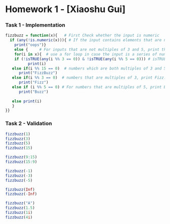 Homework 1 - [Xiaoshu Gui]
========================================================

### Task 1 - Implementation

<!--
Use this section to implement the fizzbuzz function.

This should include a short write up describing your approach
to implementing the function. Note that both code formating / style
and your writeup matter for your overall grade.
-->

```r
fizzbuzz = function(x){   # First Check whether the input is numeric
  if (any(!is.numeric(x))){ # If the input contains elements that are nonnumeric, the function will not return any result, but print oops.
    print("oops")}
    else {     # For inputs that are not multiples of 3 and 5, print the numbers on thier own
    for(i in x){  # use a for loop in case the input is a series of numbers instead of one.
    if (!isTRUE(any(i %% 3 == 0)) & !isTRUE(any(i %% 5 == 0))) # isTRUE solves the problem of NA
          print(i)
   else if(i %% 15 == 0)  # numbers which are both multiples of 3 and 5, implying that they are multiples of 3*5 = 15. Pirnt FizzBuzz.
      print("FizzBuzz")
   else if(i %% 3 == 0)  # numbers that are multiples of 3, print Fizz.
      print("Fizz")
   else if (i %% 5 == 0) # For numbers that are multiples of 5, print Buzz.
      print("Buzz")
  
   else print(i)
   }
}}
```

### Task 2 - Validation

<!--
Use this section to show the output of your 
fizzbuzz function for various inputs

No writeup is necessary for this section.
-->

```r
fizzbuzz(1)
fizzbuzz(3)
fizzbuzz(5)
fizzbuzz(15)

fizzbuzz(9:15)
fizzbuzz(15:9)

fizzbuzz(-1)
fizzbuzz(-3)
fizzbuzz(-5)

fizzbuzz(Inf)
fizzbuzz(-Inf)

fizzbuzz("A")
fizzbuzz(1.5)
fizzbuzz(1i)
fizzbuzz(4i)
```


